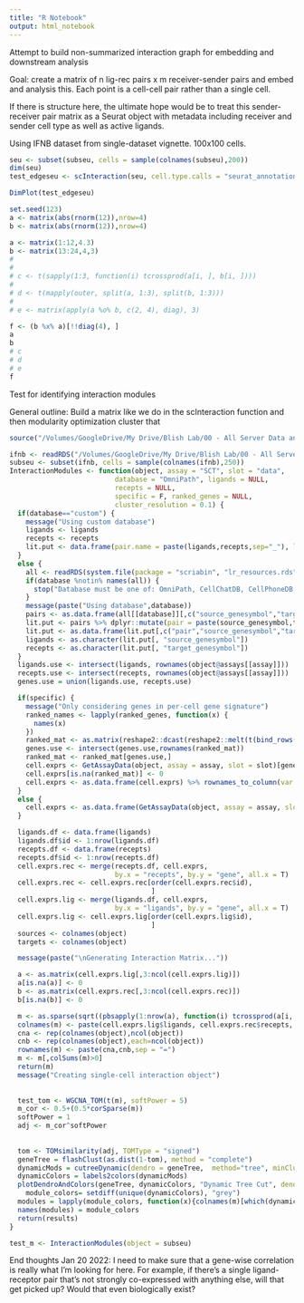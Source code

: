 ```yaml
---
title: "R Notebook"
output: html_notebook
---
```



Attempt to build non-summarized interaction graph for embedding and downstream analysis

Goal: create a matrix of n lig-rec pairs x m receiver-sender pairs and embed and analysis this. 
Each point is a cell-cell pair rather than a single cell.

If there is structure here, the ultimate hope would be to treat this sender-receiver pair matrix as a Seurat object with metadata including receiver and sender cell type as well as active ligands. 

Using IFNB dataset from single-dataset vignette. 100x100 cells. 

```r
seu <- subset(subseu, cells = sample(colnames(subseu),200))
dim(seu)
test_edgeseu <- scInteraction(seu, cell.type.calls = "seurat_annotations")

DimPlot(test_edgeseu)
```



```r
set.seed(123)
a <- matrix(abs(rnorm(12)),nrow=4)
b <- matrix(abs(rnorm(12)),nrow=4)

a <- matrix(1:12,4.3)
b <- matrix(13:24,4,3)
# 
# 
# c <- t(sapply(1:3, function(i) tcrossprod(a[i, ], b[i, ])))
# 
# d <- t(mapply(outer, split(a, 1:3), split(b, 1:3)))
# 
# e <- matrix(apply(a %o% b, c(2, 4), diag), 3)

f <- (b %x% a)[!!diag(4), ]
a
b
# c
# d
# e
f
```


Test for identifying interaction modules

General outline: 
Build a matrix like we do in the scInteraction function and then modularity optimization cluster that

```r
source("/Volumes/GoogleDrive/My Drive/Blish Lab/00 - All Server Data and Folders/Aaron/Data/scRNA-seq/SIV/lentiPath/functions/WGCNA_functions.R")

ifnb <- readRDS("/Volumes/GoogleDrive/My Drive/Blish Lab/00 - All Server Data and Folders/Aaron/Data/scRNA-seq/SIV/vignette_data/ifnb_seu.rds")
subseu <- subset(ifnb, cells = sample(colnames(ifnb),250))
InteractionModules <- function(object, assay = "SCT", slot = "data",
                          database = "OmniPath", ligands = NULL, 
                          recepts = NULL,
                          specific = F, ranked_genes = NULL,
                          cluster_resolution = 0.1) {
  if(database=="custom") {
    message("Using custom database")
    ligands <- ligands
    recepts <- recepts
    lit.put <- data.frame(pair.name = paste(ligands,recepts,sep="_"), ligands = ligands, recepts = recepts)
  }
  else {
    all <- readRDS(system.file(package = "scriabin", "lr_resources.rds"))
    if(database %notin% names(all)) {
      stop("Database must be one of: OmniPath, CellChatDB, CellPhoneDB, Ramilowski2015, Baccin2019, LRdb, Kirouac2010, ICELLNET, iTALK, EMBRACE, HPMR, Guide2Pharma, connectomeDB2020, talklr, CellTalkDB")
    }
    message(paste("Using database",database))
    pairs <- as.data.frame(all[[database]][,c("source_genesymbol","target_genesymbol")] %>% mutate_all(as.character))
    lit.put <- pairs %>% dplyr::mutate(pair = paste(source_genesymbol,target_genesymbol, sep = "_"))
    lit.put <- as.data.frame(lit.put[,c("pair","source_genesymbol","target_genesymbol")])
    ligands <- as.character(lit.put[, "source_genesymbol"])
    recepts <- as.character(lit.put[, "target_genesymbol"])
  }
  ligands.use <- intersect(ligands, rownames(object@assays[[assay]]))
  recepts.use <- intersect(recepts, rownames(object@assays[[assay]]))
  genes.use = union(ligands.use, recepts.use)

  if(specific) {
    message("Only considering genes in per-cell gene signature")
    ranked_names <- lapply(ranked_genes, function(x) {
      names(x)
    })
    ranked_mat <- as.matrix(reshape2::dcast(reshape2::melt(t(bind_rows(ranked_names))), formula = value~Var1) %>% column_to_rownames("value"))
    genes.use <- intersect(genes.use,rownames(ranked_mat))
    ranked_mat <- ranked_mat[genes.use,]
    cell.exprs <- GetAssayData(object, assay = assay, slot = slot)[genes.use,]
    cell.exprs[is.na(ranked_mat)] <- 0
    cell.exprs <- as.data.frame(cell.exprs) %>% rownames_to_column(var = "gene")
  }
  else {
    cell.exprs <- as.data.frame(GetAssayData(object, assay = assay, slot = slot)[genes.use,]) %>% rownames_to_column(var = "gene")
  }

  ligands.df <- data.frame(ligands)
  ligands.df$id <- 1:nrow(ligands.df)
  recepts.df <- data.frame(recepts)
  recepts.df$id <- 1:nrow(recepts.df)
  cell.exprs.rec <- merge(recepts.df, cell.exprs,
                          by.x = "recepts", by.y = "gene", all.x = T)
  cell.exprs.rec <- cell.exprs.rec[order(cell.exprs.rec$id),
                                   ]
  cell.exprs.lig <- merge(ligands.df, cell.exprs,
                          by.x = "ligands", by.y = "gene", all.x = T)
  cell.exprs.lig <- cell.exprs.lig[order(cell.exprs.lig$id),
                                   ]
  sources <- colnames(object)
  targets <- colnames(object)

  message(paste("\nGenerating Interaction Matrix..."))

  a <- as.matrix(cell.exprs.lig[,3:ncol(cell.exprs.lig)])
  a[is.na(a)] <- 0
  b <- as.matrix(cell.exprs.rec[,3:ncol(cell.exprs.rec)])
  b[is.na(b)] <- 0

  m <- as.sparse(sqrt((pbsapply(1:nrow(a), function(i) tcrossprod(a[i, ], b[i, ])))))
  colnames(m) <- paste(cell.exprs.lig$ligands, cell.exprs.rec$recepts, sep = "=")
  cna <- rep(colnames(object),ncol(object))
  cnb <- rep(colnames(object),each=ncol(object))
  rownames(m) <- paste(cna,cnb,sep = "=")
  m <- m[,colSums(m)>0]
  return(m)
  message("Creating single-cell interaction object")
  
  
  test_tom <- WGCNA_TOM(t(m), softPower = 5)
  m_cor <- 0.5+(0.5*corSparse(m))
  softPower = 1
  adj <- m_cor^softPower
  
  
  tom <- TOMsimilarity(adj, TOMType = "signed")
  geneTree = flashClust(as.dist(1-tom), method = "complete")
  dynamicMods = cutreeDynamic(dendro = geneTree,  method="tree", minClusterSize = 5);
  dynamicColors = labels2colors(dynamicMods)
  plotDendroAndColors(geneTree, dynamicColors, "Dynamic Tree Cut", dendroLabels = FALSE, hang = 0.03, addGuide = TRUE, guideHang = 0.05, main = "Gene dendrogram and module colors")
    module_colors= setdiff(unique(dynamicColors), "grey")
  modules = lapply(module_colors, function(x){colnames(m)[which(dynamicColors==x)]})
  names(modules) = module_colors
  return(results)
}

test_m <- InteractionModules(object = subseu)
```

End thoughts Jan 20 2022: 
I need to make sure that a gene-wise correlation is really what I'm looking for here. For example, if there's a single ligand-receptor pair that's not strongly co-expressed with anything else, will that get picked up? Would that even biologically exist?





